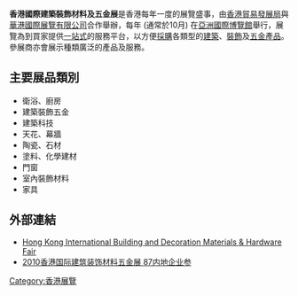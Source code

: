 {{advert|time=2018-11-18T14:31:05+00:00}}
'''香港國際建築裝飾材料及五金展'''是香港每年一度的展覽盛事，由[[香港貿易發展局|香港貿易發展局]]與[[華港國際展覽有限公司|華港國際展覽有限公司]]合作舉辦，每年 (通常於10月) 在[[亞洲國際博覽館|亞洲國際博覽館]]舉行，展覽為到買家提供[[一站式|一站式]]的服務平台，以方便[[採購|採購]]各類型的[[建築|建築]]、[[裝飾|裝飾]]及[[五金|五金]][[產品|產品]]。參展商亦會展示種類廣泛的產品及服務。

== 主要展品類別 ==
*衛浴、廚房 
*建築裝飾五金 
*建築科技 
*天花、幕牆 
*陶瓷、石材 
*塗料、化學建材 
*門窗 
*室內裝飾材料 
*家具 

==外部連結 ==
* [http://hkbdh.com/chi  Hong Kong International Building and Decoration Materials & Hardware Fair] {{Wayback|url=http://hkbdh.com/chi |date=20090501091401 }}
* [https://web.archive.org/web/20160305025048/http://info.gongchang.com/g/jiancai-2010-11-02-51445.html 2010香港国际建筑装饰材料五金展 87内地企业参]

[[Category:香港展覽|Category:香港展覽]]